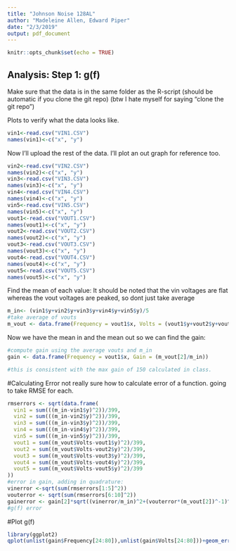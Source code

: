 ```yaml
---
title: "Johnson Noise 128AL"
author: "Madeleine Allen, Edward Piper"
date: "2/3/2019"
output: pdf_document
---
```


```r
knitr::opts_chunk$set(echo = TRUE)
```

## Analysis: Step 1: g(f)

Make sure that the data is in the same folder as the R-script (should be automatic if you clone the git repo) (btw I hate myself for saying "clone the git repo")

Plots to verify what the data looks like.
```r
vin1<-read.csv("VIN1.CSV")
names(vin1)<-c("x", "y")
```

Now I'll upload the rest of the data. I'll plot an out graph for reference too.
```r
vin2<-read.csv("VIN2.CSV")
names(vin2)<-c("x", "y")
vin3<-read.csv("VIN3.CSV")
names(vin3)<-c("x", "y")
vin4<-read.csv("VIN4.CSV")
names(vin4)<-c("x", "y")
vin5<-read.csv("VIN5.CSV")
names(vin5)<-c("x", "y")
vout1<-read.csv("VOUT1.CSV")
names(vout1)<-c("x", "y")
vout2<-read.csv("VOUT2.CSV")
names(vout2)<-c("x", "y")
vout3<-read.csv("VOUT3.CSV")
names(vout3)<-c("x", "y")
vout4<-read.csv("VOUT4.CSV")
names(vout4)<-c("x", "y")
vout5<-read.csv("VOUT5.CSV")
names(vout5)<-c("x", "y")
```

Find the mean of each value:
It should be noted that the vin voltages are flat whereas the vout voltages are peaked, so dont just take average
```r
m_in<- (vin1$y+vin2$y+vin3$y+vin4$y+vin5$y)/5
#take average of vouts
m_vout <- data.frame(Frequency = vout1$x, Volts = (vout1$y+vout2$y+vout3$y+vout4$y+vout5$y)/5)
```

Now we have the mean in and the mean out so we can find the gain:
```r
#compute gain using the average vouts and m_in
gain <- data.frame(Frequency = vout1$x, Gain = (m_vout[2]/m_in))

#this is consistent with the max gain of 150 calculated in class.
```
#Calculating Error
not really sure how to calculate error of a function. going to take RMSE for each.
```r
rmserrors <- sqrt(data.frame(
  vin1 = sum(((m_in-vin1$y)^2))/399, 
  vin2 = sum(((m_in-vin2$y)^2))/399,
  vin3 = sum(((m_in-vin3$y)^2))/399,
  vin4 = sum(((m_in-vin4$y)^2))/399,
  vin5 = sum(((m_in-vin5$y)^2))/399,
  vout1 = sum((m_vout$Volts-vout1$y)^2)/399,
  vout2 = sum((m_vout$Volts-vout2$y)^2)/399,
  vout3 = sum((m_vout$Volts-vout3$y)^2)/399,
  vout4 = sum((m_vout$Volts-vout4$y)^2)/399,
  vout5 = sum((m_vout$Volts-vout5$y)^2)/399
))
#error in gain, adding in quadrature: 
vinerror <-sqrt(sum(rmserrors[1:5]^2))
vouterror <- sqrt(sum(rmserrors[6:10]^2))
gainerror <- gain[2]*sqrt((vinerror/m_in)^2+(vouterror*(m_vout[2])^-1)^2)
#g(f) error

```
#Plot g(f)
```r
library(ggplot2)
qplot(unlist(gain$Frequency[24:80]),unlist(gain$Volts[24:80]))+geom_errorbar(aes(x=unlist(gain$Frequency[24:80]), ymin=unlist(gain$Volts[24:80]-gainerror$Volts[24:80]), ymax=unlist(gain$Volts[24:80]+gainerror$Volts[24:80])), width=0.25)+labs(title = "g(F)", x= "Frequency (Hz)", y = "Volts (V)")

```
